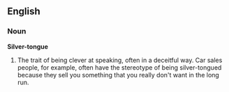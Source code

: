 ==English==
===Noun===
'''Silver-tongue'''
# The trait of being clever at speaking, often in a deceitful way. Car sales people, for example, often have the stereotype of being silver-tongued because they sell you something that you really don't want in the long run.